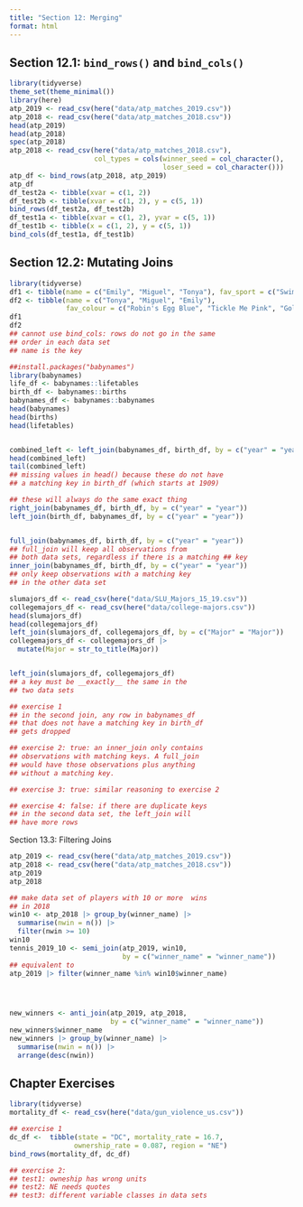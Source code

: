 ```yaml
---
title: "Section 12: Merging"
format: html
---
```


## Section 12.1: `bind_rows()` and `bind_cols()`

```r
library(tidyverse)
theme_set(theme_minimal())
library(here)
atp_2019 <- read_csv(here("data/atp_matches_2019.csv"))
atp_2018 <- read_csv(here("data/atp_matches_2018.csv"))
head(atp_2019) 
head(atp_2018)
spec(atp_2018)
atp_2018 <- read_csv(here("data/atp_matches_2018.csv"),
                     col_types = cols(winner_seed = col_character(),
                                      loser_seed = col_character()))
atp_df <- bind_rows(atp_2018, atp_2019)
atp_df
df_test2a <- tibble(xvar = c(1, 2))
df_test2b <- tibble(xvar = c(1, 2), y = c(5, 1))
bind_rows(df_test2a, df_test2b)
df_test1a <- tibble(xvar = c(1, 2), yvar = c(5, 1))
df_test1b <- tibble(x = c(1, 2), y = c(5, 1))
bind_cols(df_test1a, df_test1b)
```

## Section 12.2: Mutating Joins

```r
library(tidyverse)
df1 <- tibble(name = c("Emily", "Miguel", "Tonya"), fav_sport = c("Swimming", "Football", "Tennis"))
df2 <- tibble(name = c("Tonya", "Miguel", "Emily"),
              fav_colour = c("Robin's Egg Blue", "Tickle Me Pink", "Goldenrod"))
df1
df2
## cannot use bind_cols: rows do not go in the same
## order in each data set
## name is the key

##install.packages("babynames")
library(babynames)
life_df <- babynames::lifetables
birth_df <- babynames::births
babynames_df <- babynames::babynames
head(babynames)
head(births)
head(lifetables)


combined_left <- left_join(babynames_df, birth_df, by = c("year" = "year"))
head(combined_left)
tail(combined_left)
## missing values in head() because these do not have
## a matching key in birth_df (which starts at 1909)

## these will always do the same exact thing
right_join(babynames_df, birth_df, by = c("year" = "year"))
left_join(birth_df, babynames_df, by = c("year" = "year"))


full_join(babynames_df, birth_df, by = c("year" = "year"))
## full_join will keep all observations from
## both data sets, regardless if there is a matching ## key
inner_join(babynames_df, birth_df, by = c("year" = "year"))
## only keep observations with a matching key
## in the other data set

slumajors_df <- read_csv(here("data/SLU_Majors_15_19.csv"))
collegemajors_df <- read_csv(here("data/college-majors.csv"))
head(slumajors_df)
head(collegemajors_df)
left_join(slumajors_df, collegemajors_df, by = c("Major" = "Major"))
collegemajors_df <- collegemajors_df |>
  mutate(Major = str_to_title(Major))


left_join(slumajors_df, collegemajors_df)
## a key must be __exactly__ the same in the 
## two data sets
```

```r
## exercise 1
## in the second join, any row in babynames_df 
## that does not have a matching key in birth_df
## gets dropped 

## exercise 2: true: an inner_join only contains
## observations with matching keys. A full_join
## would have those observations plus anything
## without a matching key.

## exercise 3: true: similar reasoning to exercise 2

## exercise 4: false: if there are duplicate keys
## in the second data set, the left_join will 
## have more rows
```

Section 13.3: Filtering Joins

```r

atp_2019 <- read_csv(here("data/atp_matches_2019.csv"))
atp_2018 <- read_csv(here("data/atp_matches_2018.csv"))
atp_2019
atp_2018

## make data set of players with 10 or more  wins
## in 2018
win10 <- atp_2018 |> group_by(winner_name) |>
  summarise(nwin = n()) |> 
  filter(nwin >= 10)
win10
tennis_2019_10 <- semi_join(atp_2019, win10,
                            by = c("winner_name" = "winner_name"))
## equivalent to
atp_2019 |> filter(winner_name %in% win10$winner_name)




new_winners <- anti_join(atp_2019, atp_2018,
                         by = c("winner_name" = "winner_name")) 
new_winners$winner_name
new_winners |> group_by(winner_name) |>
  summarise(nwin = n()) |>
  arrange(desc(nwin))
```

## Chapter Exercises

```r
library(tidyverse)
mortality_df <- read_csv(here("data/gun_violence_us.csv"))

## exercise 1
dc_df <-  tibble(state = "DC", mortality_rate = 16.7,
                ownership_rate = 0.087, region = "NE")
bind_rows(mortality_df, dc_df)

## exercise 2:
## test1: owneship has wrong units
## test2: NE needs quotes
## test3: different variable classes in data sets
```